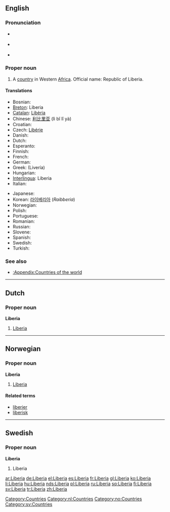 ==English==
{{wikipedia}}

===Pronunciation===
* {{a|RP}} {{IPA|/laɪˈbɪəriə/}}
* {{a|US}} {{IPA|/laɪˈbɪriə/}}
*{{rhymes|ɪəriə}}

===Proper noun===
{{en-proper noun}}

# A [[country]] in Western [[Africa]]. Official name: Republic of Liberia.

====Translations====
{{trans-top|country in Western Africa}}
*Bosnian: {{t-|bs|Liberija|f}}
*[[Breton]]: Liberia
*[[Catalan]]: [[Libèria]]
*Chinese: [[利比里亚]] (lì bǐ lǐ yà)
*Croatian: {{t-|hr|Liberija|f}}
* Czech: [[Libérie]] {{f}}
* Danish: {{t-|da|Liberia}}
* Dutch: {{t-|nl|Liberia|n}}
* Esperanto: {{t-|eo|Liberio|xs=Esperanto}}
* Finnish: {{t+|fi|Liberia}}
* French: {{t+|fr|Liberia|m}}
* German: {{t+|de|Liberia}}
* Greek: {{t-|el|Λιβερία|f|sc=Grek}} (Livería) {{f}}
* Hungarian: {{t+|hu|Libéria}}
*[[Interlingua]]: Liberia
* Italian: {{t-|it|Liberia|f}}
{{trans-mid}}
* Japanese: {{t-|ja|リベリア|tr=Riberia|sc=Jpan}}
*Korean: [[라이베리아]] (''Raibberia'')
* Norwegian: {{t-|no|Liberia}}
* Polish: {{t+|pl|Liberia}}
* Portuguese: {{t+|pt|Libéria}}
* Romanian: {{t-|ro|Liberia|f}}
* Russian: {{t-|ru|Либерия|sc=Cyrl}}
* Slovene: {{t+|sl|Liberija|f}}
* Spanish: {{t+|es|Liberia}}
* Swedish: {{t+|sv|Liberia}}
* Turkish: {{t-|tr|Liberya}}
{{trans-bottom}}

===See also===
*[[:Appendix:Countries of the world]]

[[Category:Countries]]

----

==Dutch==

===Proper noun===
'''Liberia''' {{n}}

# [[Liberia#English|Liberia]]

[[Category:nl:Countries]]

----

==Norwegian==

===Proper noun===
'''Liberia'''

# [[Liberia#English|Liberia]]

====Related terms====
*[[liberier]]
*[[liberisk]]

[[Category:no:Countries]]

----

==Swedish==

===Proper noun===
'''Liberia'''

# Liberia

[[Category:sv:Countries]]

[[ar:Liberia]]
[[de:Liberia]]
[[el:Liberia]]
[[es:Liberia]]
[[fr:Liberia]]
[[gl:Liberia]]
[[ko:Liberia]]
[[li:Liberia]]
[[hu:Liberia]]
[[nds:Liberia]]
[[pl:Liberia]]
[[ru:Liberia]]
[[sq:Liberia]]
[[fi:Liberia]]
[[sv:Liberia]]
[[tr:Liberia]]
[[zh:Liberia]]